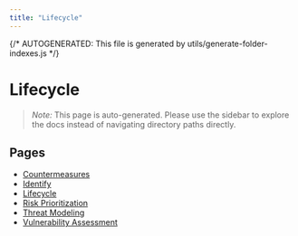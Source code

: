 ```yaml
---
title: "Lifecycle"
---
```


{/* AUTOGENERATED: This file is generated by utils/generate-folder-indexes.js */}

# Lifecycle

> _Note:_ This page is auto-generated. Please use the sidebar to explore the docs instead of navigating directory paths directly.

## Pages

- [Countermeasures](/opsec/lifecycle/countermeasures)
- [Identify](/opsec/lifecycle/identify)
- [Lifecycle](/opsec/lifecycle/overview)
- [Risk Prioritization](/opsec/lifecycle/risk-prioritization)
- [Threat Modeling](/opsec/lifecycle/threat-modeling)
- [Vulnerability Assessment](/opsec/lifecycle/vulnerability-assessment)
